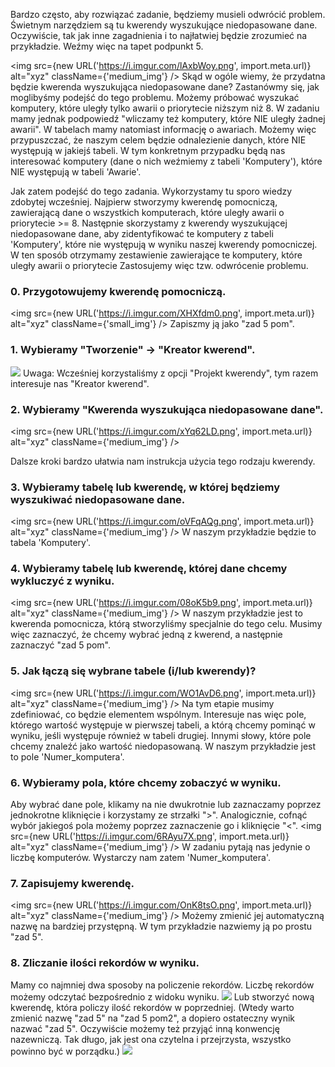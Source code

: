 Bardzo często, aby rozwiązać zadanie, będziemy musieli odwrócić problem. Świetnym narzędziem są tu kwerendy wyszukujące niedopasowane dane. Oczywiście, tak jak inne zagadnienia i to najłatwiej będzie zrozumieć na przykładzie. Weźmy więc na tapet podpunkt 5.

<img src={new URL('https://i.imgur.com/lAxbWoy.png', import.meta.url)} alt="xyz" className={'medium_img'} />
Skąd w ogóle wiemy, że przydatna będzie kwerenda wyszukująca niedopasowane dane?
Zastanówmy się, jak moglibyśmy podejść do tego problemu. Możemy próbować wyszukać komputery, które uległy tylko awarii o priorytecie niższym niż 8. W zadaniu mamy jednak podpowiedź "wliczamy też komputery, które NIE uległy żadnej awarii". W tabelach mamy natomiast informację o awariach. Możemy więc przypuszczać, że naszym celem będzie odnalezienie danych, które NIE występują w jakiejś tabeli. W tym konkretnym przypadku będą nas interesować komputery (dane o nich weźmiemy z tabeli 'Komputery'), które NIE występują w tabeli 'Awarie'.

Jak zatem podejść do tego zadania. Wykorzystamy tu sporo wiedzy zdobytej wcześniej. Najpierw stworzymy kwerendę pomocniczą, zawierającą dane o wszystkich komputerach, które uległy awarii o priorytecie >= 8.
Następnie skorzystamy z kwerendy wyszukującej niedopasowane dane, aby zidentyfikować te komputery z tabeli 'Komputery', które nie występują w wyniku naszej kwerendy pomocniczej. W ten sposób otrzymamy zestawienie zawierające te komputery, które uległy awarii o priorytecie Zastosujemy więc tzw. odwrócenie problemu.

### 0. Przygotowujemy kwerendę pomocniczą.
<img src={new URL('https://i.imgur.com/XHXfdm0.png', import.meta.url)} alt="xyz" className={'small_img'} />
Zapiszmy ją jako "zad 5 pom".

### 1. Wybieramy "Tworzenie" -> "Kreator kwerend".
![](https://i.imgur.com/FzGDbQe.png)
Uwaga: Wcześniej korzystaliśmy z opcji "Projekt kwerendy", tym razem interesuje nas "Kreator kwerend".

### 2. Wybieramy "Kwerenda wyszukująca niedopasowane dane".
<img src={new URL('https://i.imgur.com/xYq62LD.png', import.meta.url)} alt="xyz" className={'medium_img'} />

Dalsze kroki bardzo ułatwia nam instrukcja użycia tego rodzaju kwerendy.

### 3. Wybieramy tabelę lub kwerendę, w której będziemy wyszukiwać niedopasowane dane.
<img src={new URL('https://i.imgur.com/oVFqAQg.png', import.meta.url)} alt="xyz" className={'medium_img'} />
W naszym przykładzie będzie to tabela 'Komputery'.

### 4. Wybieramy tabelę lub kwerendę, której dane chcemy wykluczyć z wyniku.
<img src={new URL('https://i.imgur.com/08oK5b9.png', import.meta.url)} alt="xyz" className={'medium_img'} />
W naszym przykładzie jest to kwerenda pomocnicza, którą stworzyliśmy specjalnie do tego celu. Musimy więc zaznaczyć, że chcemy wybrać jedną z kwerend, a następnie zaznaczyć "zad 5 pom".

### 5. Jak łączą się wybrane tabele (i/lub kwerendy)?
<img src={new URL('https://i.imgur.com/WO1AvD6.png', import.meta.url)} alt="xyz" className={'medium_img'} />
Na tym etapie musimy zdefiniować, co będzie elementem wspólnym. Interesuje nas więc pole, którego wartość występuje w pierwszej tabeli, a którą chcemy pominąć w wyniku, jeśli występuje również w tabeli drugiej. Innymi słowy, które pole chcemy znaleźć jako wartość niedopasowaną.
W naszym przykładzie jest to pole 'Numer_komputera'.

### 6. Wybieramy pola, które chcemy zobaczyć w wyniku.
Aby wybrać dane pole, klikamy na nie dwukrotnie lub zaznaczamy poprzez jednokrotne kliknięcie i korzystamy ze strzałki ">". Analogicznie, cofnąć wybór jakiegoś pola możemy poprzez zaznaczenie go i kliknięcie "<".
<img src={new URL('https://i.imgur.com/6RAyu7X.png', import.meta.url)} alt="xyz" className={'medium_img'} />
W zadaniu pytają nas jedynie o liczbę komputerów. Wystarczy nam zatem 'Numer_komputera'.

### 7. Zapisujemy kwerendę.
<img src={new URL('https://i.imgur.com/OnK8tsO.png', import.meta.url)} alt="xyz" className={'medium_img'} />
Możemy zmienić jej automatyczną nazwę na bardziej przystępną. W tym przykładzie nazwiemy ją po prostu "zad 5".

### 8. Zliczanie ilości rekordów w wyniku.
Mamy co najmniej dwa sposoby na policzenie rekordów.
Liczbę rekordów możemy odczytać bezpośrednio z widoku wyniku.
![](https://i.imgur.com/n1PUos9.png)
Lub stworzyć nową kwerendę, która policzy ilość rekordów w poprzedniej. (Wtedy warto zmienić nazwę "zad 5" na "zad 5 pom2", a dopiero ostateczny wynik nazwać "zad 5". Oczywiście możemy też przyjąć inną konwencję nazewniczą. Tak długo, jak jest ona czytelna i przejrzysta, wszystko powinno być w porządku.)
![](https://i.imgur.com/3ZfhSEG.png)